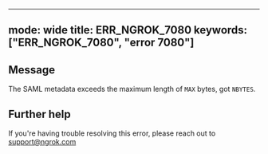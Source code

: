 
---
mode: wide
title: ERR_NGROK_7080
keywords: ["ERR_NGROK_7080", "error 7080"]
---

## Message
The SAML metadata exceeds the maximum length of `MAX` bytes, got `NBYTES`.




## Further help
If you're having trouble resolving this error, please reach out to [support@ngrok.com](mailto:support@ngrok.com?subject=Help%20with%20ERR_NGROK_7080)

